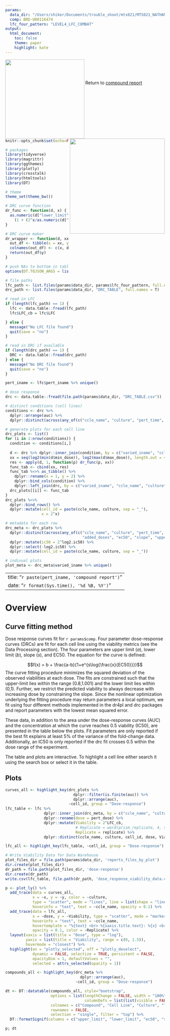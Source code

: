 ```yaml
---
params:
  data_dir: "/Users/shiker/Documents/trouble_shoot/mts021/MTS021_NATHANAEL_GRAY/PMTS056/BRD-U00116474"
  comp: BRD-U00116474
  lfc_four_pattern: "LEVEL4_LFC_COMBAT"
output:
  html_document:
    toc: false
    theme: paper
    highlight: kate
---
```


<img src="misc/BroadInstLogoforDigitalRGB.png" width=250px align="left"/>
<img src="misc/prism_logo_tagline_side.png" width=300px align="right"/>
<br><br><br>

Return to [compound report](`r paste0("./", params$comp, "_report.html")`)

```r
knitr::opts_chunk$set(echo=FALSE, message=FALSE, warning=FALSE, fig.width = 10)

# packages
library(tidyverse)
library(magrittr)
library(ggthemes)
library(plotly)
library(crosstalk)
library(htmltools)
library(DT)

# theme
theme_set(theme_bw())
```

```r
# DRC curve function
dr_func <- function(d, x) {
  as.numeric(d["lower_limit"]) + (as.numeric(d["upper_limit"]) - as.numeric(d["lower_limit"]))/
    (1 + (2^x/as.numeric(d["ec50"]))^as.numeric(d["slope"]))
}

# DRC curve maker
dr_wrapper <- function(d, xx) {
  out_df <- tibble(x = xx, y = dr_func(xx))
  colnames(out_df) <- c(x, d["pert_name"])
  return(out_df$y)
}

# push NAs to bottom in tables
options(DT.TOJSON_ARGS = list(na = "string"))
```

```r
# file paths
lfc_path <- list.files(params$data_dir, params$lfc_four_pattern, full.names = T)
drc_path <- list.files(params$data_dir, "DRC_TABLE", full.names = T)

# read in LFC
if (length(lfc_path) == 1) {
  lfc <- data.table::fread(lfc_path)
  lfc$LFC_cb = lfc$LFC

} else {
  message("No LFC file found")
  quit(save = "no")
}

# read in DRC if available
if (length(drc_path) == 1) {
  DRC <- data.table::fread(drc_path)
} else {
  message("No DRC file found")
  quit(save = "no")
}

pert_iname <- lfc$pert_iname %>% unique()

# dose response
drc <- data.table::fread(file.path(params$data_dir, "DRC_TABLE.csv"))

# distinct conditions (cell lines)
conditions <- drc %>%
  dplyr::arrange(auc) %>%
  dplyr::distinct(across(any_of(c("ccle_name", "culture", "pert_time", "varied_iname", "added_compounds", "added_doses"))))

# generate plots for each cell line
drc_plots <- list()
for (i in 1:nrow(conditions)) {
  condition <- conditions[i,]
  
  d <- drc %>% dplyr::inner_join(condition, by = c("varied_iname", "ccle_name", "culture", "pert_time"))
  xx = seq(log2(min(d$min_dose)), log2(max(d$max_dose)), length.out = 40)
  res <- apply(d, 1, function(p) dr_func(p, xx))
  func_tab <- cbind(xx, res)
  func_tab %<>% as_tibble() %>%
    dplyr::rename(x = 1, y = 2) %>%
    dplyr::bind_cols(condition) %>%
    dplyr::left_join(drc, by = c("varied_iname", "ccle_name", "culture", "pert_time") )
  drc_plots[[i]] <- func_tab
}
drc_plots %<>% 
  dplyr::bind_rows() %>%
  dplyr::mutate(cell_id = paste(ccle_name, culture, sep = "_"),
                x = 2^x)

# metadata for each row
drc_meta <- drc_plots %>%
  dplyr::distinct(across(any_of(c("ccle_name", "culture", "pert_time", "pert_plate", "varied_iname", "added_compounds",
                                  "added_doses", "ec50", "slope", "upper_limit", "lower_limit", "auc", "log2.ic50")))) %>%
  dplyr::mutate(ic50 = 2^log2.ic50) %>%
  dplyr::select(-log2.ic50) %>%
  dplyr::mutate(cell_id = paste(ccle_name, culture, sep = "_"))

# indivual plots
plot_meta <- drc_meta$varied_iname %>% unique()
```

---
title: "`r paste(pert_iname, 'compound report')`"
date: "`r format(Sys.time(), '%d %B, %Y')`"
---

# Overview {.tabset .tabset-pills}

## Curve fitting method

Dose response curves fit for `r params$comp`. Four parameter dose-response curves (DRCs) are fit for each cell line using the viability metrics (see the Data Processing section). The four parameters are upper limit ($a$), lower limit ($b$), slope ($s$), and EC50. The equation for the curve is defined:

$$f(x) = b + \frac{a-b}{1+e^{s\log{\frac{x}{EC50}}}}$$
The curve fitting procedure minimizes the squared deviation of the observed viabilities at each dose. The fits are constrained such that the upper-limit lies within the range (0.8,1.001) and the lower limit lies within (0,1). Further, we restrict the predicted viability to always decrease with increasing dose by constraining the slope. Since the nonlinear optimization underlying the fitting procedure may return parameters a local optimum, we fit using four different methods implemented in the dr4pl and drc packages and report parameters with the lowest mean squared error. 

These data, in addition to the area under the dose-response curves (AUC) and the concentration at which the curve reaches 0.5 viability (IC50), are presented in the table below the plots. Fit parameters are only reported if the best fit explains at least 5% of the variance of the fold-change data. Additionally, an IC50 is only reported if the drc fit crosses 0.5 within the dose range of the experiment. 

The table and plots are interactive. To highlight a cell line either search it using the search box or select it in the table.

## Plots

```r
curves_all <- highlight_key(drc_plots %>%
                              dplyr::filter(is.finite(auc)) %>%
                              dplyr::arrange(auc),
                            ~cell_id, group = "Dose-response")
lfc_table <- lfc %>%
                 dplyr::inner_join(drc_meta, by = c("ccle_name", "culture", "pert_plate", "pert_time")) %>%
                 dplyr::rename(dose = pert_dose) %>%
                 dplyr::mutate(Viability = 2^LFC_cb,
                               # Replicate = word(prism_replicate, 4, sep = fixed("_"))) %>%
                               Replicate = replicate) %>%
                 dplyr::distinct(ccle_name, culture, cell_id, dose, Viability, Replicate)

lfc_all <- highlight_key(lfc_table, ~cell_id, group = "Dose-response")

# Write Viability Data for Data Warehouse
plot_files_dir = file.path(params$data_dir, 'reports_files_by_plot')
dir.create(plot_files_dir)
dr_path = file.path(plot_files_dir, 'dose-response')
dir.create(dr_path)
write.csv(lfc_table, file.path(dr_path, 'dose_response_viability_data.csv'), row.names=FALSE)

p <- plot_ly() %>% 
  add_trace(data = curves_all,
            x = ~x, y = ~y, color = ~culture,
            type = "scatter", mode = "lines", line = list(shape = "line"),
            hoverinfo = "text", text = ~ccle_name, opacity = 0.1) %>%
  add_trace(data = lfc_all,
            x = ~dose, y = ~Viability, type = "scatter", mode = "markers",
            hoverinfo = "text", text = ~ccle_name,
            hovertemplate = "%{text} <br> %{xaxis.title.text}: %{x} <br> %{yaxis.title.text}: %{y} <extra></extra>",
            opacity = 0.1, color = ~Replicate) %>%
  layout(xaxis = list(title = "Dose", type = "log"),
         yaxis = list(title = "Viability", range = c(0, 1.5)),
         hovermode = "closest") %>%
  highlight(on = "plotly_selected", off = "plotly_deselect",
            dynamic = FALSE, selectize = TRUE, persistent = FALSE,
            opacityDim = 1, defaultValues = "",
            selected = attrs_selected(opacity = 1))

compounds_all <- highlight_key(drc_meta %>%
                                 dplyr::arrange(auc),
                               ~cell_id, group = "Dose-response")

dt <- DT::datatable(compounds_all, style="bootstrap",
                    options = list(lengthChange = FALSE, width = "100%", paging = TRUE, dom = "tp",
                                   columnDefs = list(list(visible = FALSE, targets = c(11)))),
                    colnames = c("Compound", "Cell Line", "Culture", "Time", "a", "EC50", "s", "b", "AUC", "Plate", "IC50", "ID"),
                    rownames = FALSE,
                    selection = "single", filter = "top") %>%
  DT::formatSignif(columns = c("upper_limit", "lower_limit", "ec50", "slope","auc", "ic50"), digits = 3)

p; dt
```
